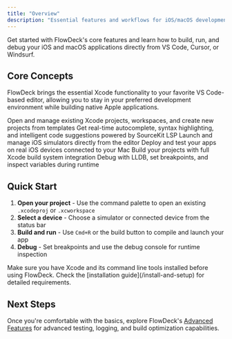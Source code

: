 ```yaml
---
title: "Overview"
description: "Essential features and workflows for iOS/macOS development in VS Code"
---
```


Get started with FlowDeck's core features and learn how to build, run, and debug your iOS and macOS applications directly from VS Code, Cursor, or Windsurf.

## Core Concepts

FlowDeck brings the essential Xcode functionality to your favorite VS Code-based editor, allowing you to stay in your preferred development environment while building native Apple applications.

<CardGroup cols={2}>
  <Card title="Xcode Projects" icon="folder-tree" href="/the-basics/xcode-projects">
    Open and manage existing Xcode projects, workspaces, and create new projects from templates
  </Card>
  <Card title="Code Intelligence" icon="code" href="/the-basics/code-intelligence">
    Get real-time autocomplete, syntax highlighting, and intelligent code suggestions powered by SourceKit LSP
  </Card>
  <Card title="Simulators" icon="mobile-screen-button" href="/the-basics/simulators">
    Launch and manage iOS simulators directly from the editor
  </Card>
  <Card title="Physical Devices" icon="mobile" href="/the-basics/devices">
    Deploy and test your apps on real iOS devices connected to your Mac
  </Card>
  <Card title="Building" icon="hammer" href="/the-basics/building">
    Build your projects with full Xcode build system integration
  </Card>
  <Card title="Debugging" icon="bug" href="/the-basics/debugging">
    Debug with LLDB, set breakpoints, and inspect variables during runtime
  </Card>
</CardGroup>

## Quick Start

1. **Open your project** - Use the command palette to open an existing `.xcodeproj` or `.xcworkspace`
2. **Select a device** - Choose a simulator or connected device from the status bar
3. **Build and run** - Use `Cmd+R` or the build button to compile and launch your app
4. **Debug** - Set breakpoints and use the debug console for runtime inspection

<Note>
  Make sure you have Xcode and its command line tools installed before using FlowDeck. Check the [installation guide](/install-and-setup) for detailed requirements.
</Note>

## Next Steps

Once you're comfortable with the basics, explore FlowDeck's [Advanced Features](/advanced-features/overview) for advanced testing, logging, and build optimization capabilities.